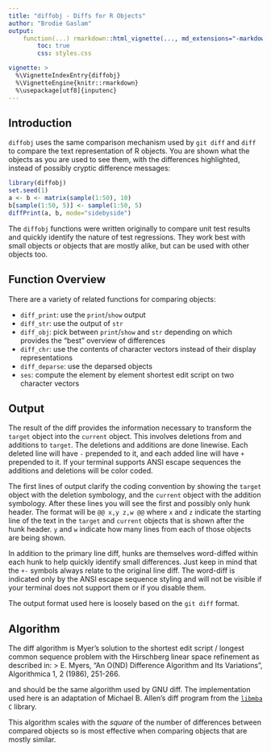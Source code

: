 ```yaml
---
title: "diffobj - Diffs for R Objects"
author: "Brodie Gaslam"
output:
    function(...) rmarkdown::html_vignette(..., md_extensions="-markdown_in_html_blocks"):
        toc: true
        css: styles.css

vignette: >
  %\VignetteIndexEntry{diffobj}
  %\VignetteEngine{knitr::rmarkdown}
  %\usepackage[utf8]{inputenc}
---
```


## Introduction

`diffobj` uses the same comparison mechanism used by `git diff` and `diff` to compare the text representation of R objects.  You are shown what the objects as you are used to see them, with the differences highlighted, instead of possibly cryptic difference messages:

```r
library(diffobj)
set.seed(1)
a <- b <- matrix(sample(1:50), 10)
b[sample(1:50, 5)] <- sample(1:50, 5)
diffPrint(a, b, mode="sidebyside")
```

The `diffobj` functions were written originally to compare unit test results and quickly identify the nature of test regressions.  They work best with small objects or objects that are mostly alike, but can be used with other objects too.

## Function Overview

There are a variety of related functions for comparing objects:

* `diff_print`: use the `print`/`show` output
* `diff_str`: use the output of `str`
* `diff_obj`: pick between `print`/`show` and `str` depending on which provides the "best" overview of differences
* `diff_chr`: use the contents of character vectors instead of their display representations
* `diff_deparse`: use the deparsed objects
* `ses`: compute the element by element shortest edit script on two character vectors

## Output

The result of the diff provides the information necessary to transform the
`target` object into the `current` object.  This involves deletions
from and additions to `target`.  The deletions and additions are done
linewise.  Each deleted line will have `- ` prepended to it, and each
added line will have `+ ` prepended to it.  If your terminal supports
ANSI escape sequences the additions and deletions will be color coded.

The first lines of output clarify the coding convention by showing the
`target` object with the deletion symbology, and the `current`
object with the addition symbology.  After these lines you will see the
first and possibly only hunk header.  The format will be `@@ x,y z,w @@`
where `x` and `z` indicate the starting line of the text in
the `target` and `current` objects that is shown after the hunk
header.  `y` and `w` indicate how many lines from each of those
objects are being shown.

In addition to the primary line diff, hunks are themselves word-diffed within
each hunk to help quickly identify small differences.  Just keep in mind that
the `+-` symbols always relate to the original line diff.  The
word-diff is indicated only by the ANSI escape sequence styling and will not
be visible if your terminal does not support them or if you disable them.

The output format used here is loosely based on the `git diff` format.

## Algorithm

The diff algorithm is Myer's solution to the shortest edit script /
longest common sequence problem with the Hirschberg linear space refinement
as described in:
> E. Myers, "An O(ND) Difference Algorithm and Its Variations",
Algorithmica 1, 2 (1986), 251-266.
\url{http://www.cs.arizona.edu/people/gene/PAPERS/diff.ps}

and should be the same algorithm used by GNU diff.  The implementation
used here is an adaptation of Michael B. Allen's diff program from the
[`libmba`](http://www.ioplex.com/~miallen/libmba/dl/libmba-0.9.1.tar.gz) `C` library.

This algorithm scales with the _square_ of the number of differences
between compared objects so is most effective when comparing objects
that are mostly similar.
